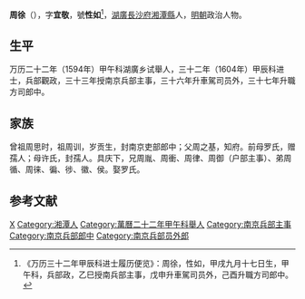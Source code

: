 '''周徐'''（{{bd|？||？|catIdx=}}），字'''宜敬'''，號'''性如'''<ref>《万历三十二年甲辰科进士履历便览》：周徐，性如，甲戌九月十七日生，甲午科，兵部政，乙巳授南兵部主事，戊申升車駕司员外，己酉升職方司郎中。</ref>，[[湖廣|湖廣]][[長沙府|長沙府]][[湘潭縣|湘潭縣]]人，[[明朝|明朝]]政治人物。

== 生平 ==
万历二十二年（1594年）甲午科湖廣乡试舉人，三十二年（1604年）甲辰科进士，兵部觀政，三十三年授南京兵部主事，三十六年升車駕司员外，三十七年升職方司郎中。

== 家族 ==
曾祖周思时，祖周训，岁贡生，封南京吏部郎中；父周之基，知府。前母罗氏，赠孺人；母许氏，封孺人。具庆下，兄周胤、周衝、周律、周御（户部主事）、弟周循、周徕、徧、徏、徽、侯。娶罗氏。

==参考文献==
{{reflist}}

{{萬曆三十二年甲辰科殿試金榜}}

{{Authority control}}

{{DEFAULTSORT:}}
[[Category:周姓|X]]
[[Category:湘潭人|Category:湘潭人]]
[[Category:萬曆二十二年甲午科舉人|Category:萬曆二十二年甲午科舉人]]
[[Category:南京兵部主事|Category:南京兵部主事]]
[[Category:南京兵部郎中|Category:南京兵部郎中]]
[[Category:南京兵部员外郎|Category:南京兵部员外郎]]